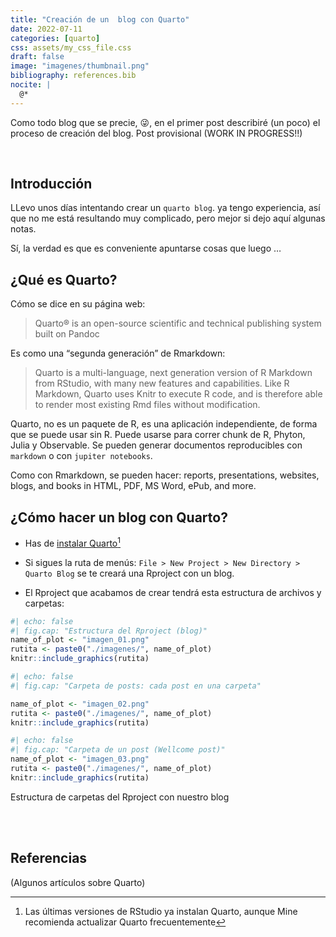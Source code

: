 ```yaml
---
title: "Creación de un  blog con Quarto"
date: 2022-07-11
categories: [quarto]
css: assets/my_css_file.css 
draft: false
image: "imagenes/thumbnail.png"
bibliography: references.bib
nocite: |
  @*
---
```


Como todo blog que se precie, 😜, en el primer post describiré (un poco) el proceso de creación del blog. Post provisional (WORK IN PROGRESS!!)

<br>

## Introducción

LLevo unos días intentando crear un `quarto blog`. ya tengo experiencia, así que no me está resultando muy complicado, pero mejor si dejo aquí algunas notas.


::: column-margin
Sí, la verdad es que es conveniente apuntarse cosas que luego ...
:::


## ¿Qué es Quarto?

Cómo se dice en su página web:

> Quarto® is an open-source scientific and technical publishing system built on Pandoc

Es como una "segunda generación" de Rmarkdown:

> Quarto is a multi-language, next generation version of R Markdown from RStudio, with many new features and capabilities. Like R Markdown, Quarto uses Knitr to execute R code, and is therefore able to render most existing Rmd files without modification.

Quarto, no es un paquete de R, es una aplicación independiente, de forma que se puede usar sin R. Puede usarse para correr chunk de R, Phyton, Julia y Observable. Se pueden generar documentos reproducibles con `markdown` o con `jupiter notebooks`.

Como con Rmarkdown, se pueden hacer:  reports, presentations, websites, blogs, and books in HTML, PDF, MS Word, ePub, and more.


## ¿Cómo hacer un blog con Quarto?

- Has de [instalar Quarto](https://quarto.org/docs/get-started/)^[Las últimas versiones de RStudio ya instalan Quarto, aunque Mine recomienda actualizar Quarto frecuentemente]

- Si sigues la ruta de menús: `File > New Project > New Directory > Quarto Blog` se te creará una Rproject con un blog. 

- El Rproject que acabamos de crear tendrá esta estructura de archivos y carpetas:


::: {#fig-quarto-blog layout-ncol=3}



```r
#| echo: false
#| fig.cap: "Estructura del Rproject (blog)"
name_of_plot <- "imagen_01.png"
rutita <- paste0("./imagenes/", name_of_plot)
knitr::include_graphics(rutita)
```

```r
#| echo: false
#| fig.cap: "Carpeta de posts: cada post en una carpeta"

name_of_plot <- "imagen_02.png"
rutita <- paste0("./imagenes/", name_of_plot)
knitr::include_graphics(rutita)
```

```r
#| echo: false
#| fig.cap: "Carpeta de un post (Wellcome post)"
name_of_plot <- "imagen_03.png"
rutita <- paste0("./imagenes/", name_of_plot)
knitr::include_graphics(rutita)
```


Estructura de carpetas del Rproject con nuestro blog
:::





<br><br>

## Referencias

(Algunos artículos sobre Quarto)

::: {#refs}
:::
